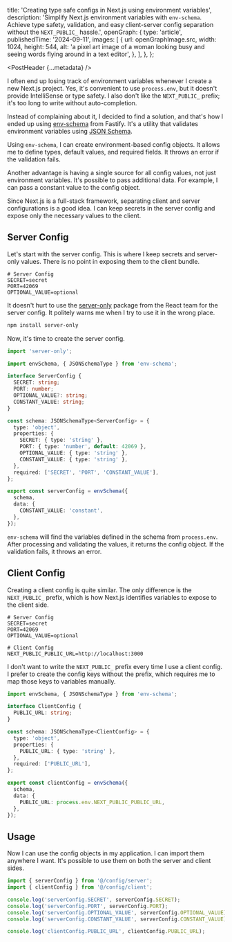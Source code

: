 
  title: 'Creating type safe configs in Next.js using environment variables',
  description:
    'Simplify Next.js environment variables with `env-schema`. Achieve type safety, validation, and easy client-server config separation without the `NEXT_PUBLIC_` hassle.',
  openGraph: {
    type: 'article',
    publishedTime: '2024-09-11',
    images: [
      {
        url: openGraphImage.src,
        width: 1024,
        height: 544,
        alt: 'a pixel art image of a woman looking busy and seeing words flying around in a text editor',
      },
    ],
  },
};

<PostHeader {...metadata} />

I often end up losing track of environment variables whenever I create a new Next.js project. Yes, it's convenient to use `process.env`, but it doesn't provide IntelliSense or type safety. I also don't like the `NEXT_PUBLIC_` prefix; it's too long to write without auto-completion.

Instead of complaining about it, I decided to find a solution, and that's how I ended up using [env-schema](https://github.com/fastify/env-schema) from Fastify. It's a utility that validates environment variables using [JSON Schema](https://json-schema.org/).

Using `env-schema`, I can create environment-based config objects. It allows me to define types, default values, and required fields. It throws an error if the validation fails.

Another advantage is having a single source for all config values, not just environment variables. It's possible to pass additional data. For example, I can pass a constant value to the config object.

Since Next.js is a full-stack framework, separating client and server configurations is a good idea. I can keep secrets in the server config and expose only the necessary values to the client.

## Server Config

Let's start with the server config. This is where I keep secrets and server-only values. There is no point in exposing them to the client bundle.

```text
# Server Config
SECRET=secret
PORT=42069
OPTIONAL_VALUE=optional
```

It doesn't hurt to use the [server-only](https://www.npmjs.com/package/server-only) package from the React team for the server config. It politely warns me when I try to use it in the wrong place.

```bash
npm install server-only
```

Now, it's time to create the server config.

```ts
import 'server-only';

import envSchema, { JSONSchemaType } from 'env-schema';

interface ServerConfig {
  SECRET: string;
  PORT: number;
  OPTIONAL_VALUE?: string;
  CONSTANT_VALUE: string;
}

const schema: JSONSchemaType<ServerConfig> = {
  type: 'object',
  properties: {
    SECRET: { type: 'string' },
    PORT: { type: 'number', default: 42069 },
    OPTIONAL_VALUE: { type: 'string' },
    CONSTANT_VALUE: { type: 'string' },
  },
  required: ['SECRET', 'PORT', 'CONSTANT_VALUE'],
};

export const serverConfig = envSchema({
  schema,
  data: {
    CONSTANT_VALUE: 'constant',
  },
});
```

`env-schema` will find the variables defined in the schema from `process.env`. After processing and validating the values, it returns the config object. If the validation fails, it throws an error.

## Client Config

Creating a client config is quite similar. The only difference is the `NEXT_PUBLIC_` prefix, which is how Next.js identifies variables to expose to the client side.

```text
# Server Config
SECRET=secret
PORT=42069
OPTIONAL_VALUE=optional

# Client Config
NEXT_PUBLIC_PUBLIC_URL=http://localhost:3000
```

I don't want to write the `NEXT_PUBLIC_` prefix every time I use a client config. I prefer to create the config keys without the prefix, which requires me to map those keys to variables manually.

```ts
import envSchema, { JSONSchemaType } from 'env-schema';

interface ClientConfig {
  PUBLIC_URL: string;
}

const schema: JSONSchemaType<ClientConfig> = {
  type: 'object',
  properties: {
    PUBLIC_URL: { type: 'string' },
  },
  required: ['PUBLIC_URL'],
};

export const clientConfig = envSchema({
  schema,
  data: {
    PUBLIC_URL: process.env.NEXT_PUBLIC_PUBLIC_URL,
  },
});
```

## Usage

Now I can use the config objects in my application. I can import them anywhere I want. It's possible to use them on both the server and client sides.

```ts
import { serverConfig } from '@/config/server';
import { clientConfig } from '@/config/client';

console.log('serverConfig.SECRET', serverConfig.SECRET);
console.log('serverConfig.PORT', serverConfig.PORT);
console.log('serverConfig.OPTIONAL_VALUE', serverConfig.OPTIONAL_VALUE);
console.log('serverConfig.CONSTANT_VALUE', serverConfig.CONSTANT_VALUE);

console.log('clientConfig.PUBLIC_URL', clientConfig.PUBLIC_URL);
```
